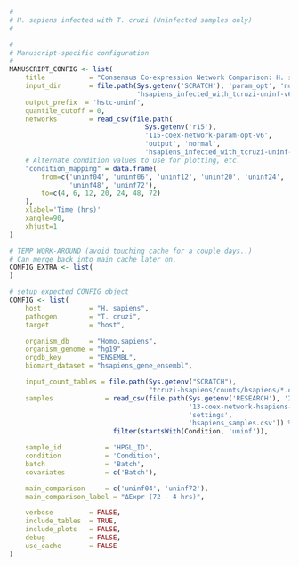 ```r
#
# H. sapiens infected with T. cruzi (Uninfected samples only)
#

#
# Manuscript-specific configuration
#
MANUSCRIPT_CONFIG <- list(
    title           = "Consensus Co-expression Network Comparison: H. sapiens infected with T. cruzi (Uninfected Samples)", 
    input_dir       = file.path(Sys.getenv('SCRATCH'), 'param_opt', 'normal',
                                'hsapiens_infected_with_tcruzi-uninf-v6.1'),
    output_prefix  = 'hstc-uninf',
    quantile_cutoff = 0,
    networks        = read_csv(file.path(
                                  Sys.getenv('r15'), 
                                  '115-coex-network-param-opt-v6',
                                  'output', 'normal',
                                  'hsapiens_infected_with_tcruzi-uninf-v6.1.csv')),
    # Alternate condition values to use for plotting, etc.
    "condition_mapping" = data.frame(
        from=c('uninf04', 'uninf06', 'uninf12', 'uninf20', 'uninf24',
               'uninf48', 'uninf72'),
        to=c(4, 6, 12, 20, 24, 48, 72)
    ),
    xlabel='Time (hrs)'
    xangle=90,
    xhjust=1
)

# TEMP WORK-AROUND (avoid touching cache for a couple days..)
# Can merge back into main cache later on.
CONFIG_EXTRA <- list(
)

# setup expected CONFIG object 
CONFIG <- list(
    host            = "H. sapiens",
    pathogen        = "T. cruzi",
    target          = "host",

    organism_db     = "Homo.sapiens",
    organism_genome = "hg19",
    orgdb_key       = "ENSEMBL",
    biomart_dataset = "hsapiens_gene_ensembl",

    input_count_tables = file.path(Sys.getenv("SCRATCH"),
                                   "tcruzi-hsapiens/counts/hsapiens/*.count"),
    samples             = read_csv(file.path(Sys.getenv('RESEARCH'), '2015',
                                             '13-coex-network-hsapiens-infected-with-tcruzi',
                                             'settings',
                                             'hsapiens_samples.csv')) %>%
                          filter(startsWith(Condition, 'uninf')),

    sample_id           = 'HPGL_ID',
    condition           = 'Condition',
    batch               = 'Batch',
    covariates          = c('Batch'),

    main_comparison     = c('uninf04', 'uninf72'),
    main_comparison_label = "ΔExpr (72 - 4 hrs)",

    verbose         = FALSE,
    include_tables  = TRUE,
    include_plots   = FALSE,
    debug           = FALSE,
    use_cache       = FALSE
)
```
